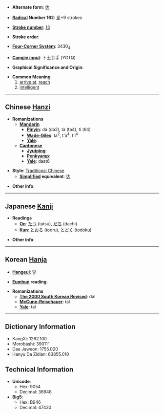 * '''Alternate form''': [[达]]

* '''[[Wiktionary:Chinese radical index| Radical]] Number 162''': [[Wiktionary:Chinese radical index 辵|辵]]+9 strokes

* '''[[Wiktionary:Chinese total strokes index|Stroke number]]''': [[Wiktionary:Chinese total strokes index 13|13]]

* '''Stroke order''': 

* '''[[Wiktionary:Chinese four corner index|Four-Corner System]]''': 3430<sub>4</sub>

* '''[[Wiktionary:Chinese Cangjie index|Cangjie input]]''': 卜土廿手 (YGTQ)

* '''Graphical Significance and Origin''': 

* '''Common Meaning'''
*#[[arrive at]], [[reach]]
*# [[intelligent]]


----

== Chinese [[Hanzi]] ==

* '''Romanizations'''
** '''[[Mandarin]]'''
*** '''[[Pinyin]]''': dá (da2), tà (ta4), tì (ti4)
*** '''[[Wade-Giles]]''': ta<sup>2</sup>, t'a<sup>4</sup>, t'i<sup>4</sup>
*** '''[[Yale]]''': 
** '''[[Cantonese]]'''
*** '''[[Jyutping]]''':
*** '''[[Penkyamp]]''': 
*** '''[[Yale]]''': daat6

* '''Style''': [[Traditional Chinese]] 
** '''[[Simplified Chinese|Simplified]] equivalent''': [[达]]

* '''Other info''': 

----

== Japanese [[Kanji]] ==

* '''Readings'''
** '''[[On]]''': [[たつ]] (tatsu), [[だち]] (dachi)
** '''[[Kun]]''': [[とおる]] (tooru), [[とどく]] (todoku)

* '''Other info''':  

----

== Korean [[Hanja]] ==

* '''[[Hangeul]]''': 달

* '''[[Eumhun]] reading''': 

* '''Romanizations'''
** '''[[The 2000 South Korean Revised Romanization|The 2000 South Korean Revised]]''': dal
** '''[[McCune-Reischauer]]''': tal
** '''[[Yale]]''': tal

----

== Dictionary Information ==

* KangXi: 1262.100
* Morobashi: 39011'
* Dae Jaweon: 1755.020
* Hanyu Da Zidian: 63855.010

== Technical Information ==

* '''Unicode''':
** Hex: 9054
** Decimal: 36948
* '''Big5''':
** Hex: B946
** Decimal: 47430